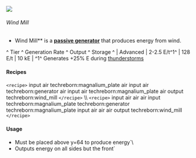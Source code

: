 ![](/mods/techreborn/wind_mill.png)

###### Wind Mill

- Wind Mill** is a **[passive
        generator](energy:generators:passive_generators "wikilink")**
        that produces energy from wind.

\^ Tier \^ Generation Rate \^ Output \^ Storage \^ \| Advanced \| 2-2.5
E/t^1^ \| 128 E/t \| 10 kE \| ^1^ Generates +25% E during
[thunderstorms](http://minecraft.gamepedia.com/Thunderstorm "wikilink")

#### Recipes

`<recipe>` input air techreborn:magnalium_plate air input air
techreborn:generator air input air techreborn:magnalium_plate air output
techreborn:wind_mill `</recipe>` \\\\ `<recipe>` input air
air air input techreborn:magnalium_plate techreborn:generator
techreborn:magnalium_plate input air air air output techreborn:wind_mill
`</recipe>`

#### Usage

* Must be placed above y=64 to produce energy`\
* Outputs energy on all sides but the front`
